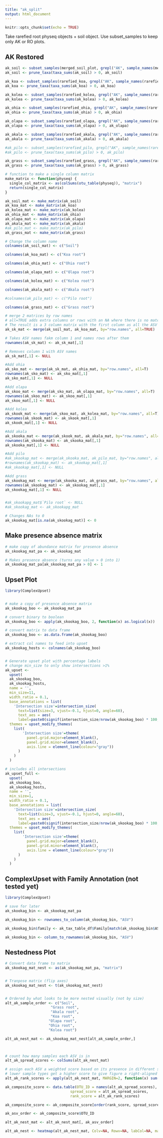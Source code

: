 ```yaml
---
title: "ak_split"
output: html_document
---
```


```r
knitr::opts_chunk$set(echo = TRUE)
```


Take rarefied root physeq objects + soil object.
Use subset_samples to keep only AK or RO plots.

## AK Restored

```r

ak_soil <- subset_samples(merged_soil_plot, grepl("AK", sample_names(merged_soil_plot)))
ak_soil <- prune_taxa(taxa_sums(ak_soil) > 0, ak_soil)

ak_koa <- subset_samples(rarefied_koa, grepl("AK", sample_names(rarefied_koa)))
ak_koa <- prune_taxa(taxa_sums(ak_koa) > 0, ak_koa)

ak_kolea <- subset_samples(rarefied_kolea, grepl("AK", sample_names(rarefied_kolea)))
ak_kolea <- prune_taxa(taxa_sums(ak_kolea) > 0, ak_kolea)

ak_ohia <- subset_samples(rarefied_ohia, grepl("AK", sample_names(rarefied_ohia)))
ak_ohia <- prune_taxa(taxa_sums(ak_ohia) > 0, ak_ohia)

ak_olapa <- subset_samples(rarefied_olapa, grepl("AK", sample_names(rarefied_olapa)))
ak_olapa <- prune_taxa(taxa_sums(ak_olapa) > 0, ak_olapa)

ak_akala <- subset_samples(rarefied_akala, grepl("AK", sample_names(rarefied_akala)))
ak_akala <- prune_taxa(taxa_sums(ak_akala) > 0, ak_akala)

#ak_pilo <- subset_samples(rarefied_pilo, grepl("AK", sample_names(rarefied_pilo)))
#ak_pilo <- prune_taxa(taxa_sums(ak_pilo) > 0, ak_pilo)

ak_grass <- subset_samples(rarefied_grass, grepl("AK", sample_names(rarefied_grass)))
ak_grass <- prune_taxa(taxa_sums(ak_grass) > 0, ak_grass)

```


```r

# function to make a single column matrix
make_matrix <- function(physeq) {
  single_col_matrix <- as(colSums(otu_table(physeq)), "matrix")
  return(single_col_matrix)
}

```

```r

ak_soil_mat <- make_matrix(ak_soil)
ak_koa_mat <- make_matrix(ak_koa)
ak_kolea_mat <- make_matrix(ak_kolea)
ak_ohia_mat <- make_matrix(ak_ohia)
ak_olapa_mat <- make_matrix(ak_olapa)
ak_akala_mat <- make_matrix(ak_akala)
#ak_pilo_mat <- make_matrix(ak_pilo)
ak_grass_mat <- make_matrix(ak_grass)

```


```r

# Change the column name
colnames(ak_soil_mat) <- c("Soil")

colnames(ak_koa_mat) <- c("Koa root")

colnames(ak_ohia_mat) <- c("Ohia root")

colnames(ak_olapa_mat) <- c("Olapa root")

colnames(ak_kolea_mat) <- c("Kolea root")

colnames(ak_akala_mat) <- c("Akala root")

#colnames(ak_pilo_mat) <- c("Pilo root")

colnames(ak_grass_mat) <- c("Grass root")

```


```r

# merge 2 matrices by row names
# all=TRUE adds extra columns or rows with an NA where there is no matching value
# The result is a 3 column matrix with the first column as all the ASV names
ak_sk_mat <- merge(ak_soil_mat, ak_koa_mat, by="row.names", all=TRUE)

# Takes ASV names fakm column 1 and names rows after them 
rownames(ak_sk_mat) <- ak_sk_mat[,1]

# Removes column 1 with ASV names
ak_sk_mat[,1] <- NULL

#Add ohia
ak_sko_mat <- merge(ak_sk_mat, ak_ohia_mat, by="row.names", all=T)
rownames(ak_sko_mat) <- ak_sko_mat[,1]
ak_sko_mat[,1] <- NULL

#Add olapa
ak_skoo_mat <- merge(ak_sko_mat, ak_olapa_mat, by="row.names", all=T)
rownames(ak_skoo_mat) <- ak_skoo_mat[,1]
ak_skoo_mat[,1] <- NULL

#Add kolea
ak_skook_mat <- merge(ak_skoo_mat, ak_kolea_mat, by="row.names", all=T)
rownames(ak_skook_mat) <- ak_skook_mat[,1]
ak_skook_mat[,1] <- NULL

#Add akala
ak_skooka_mat <- merge(ak_skook_mat, ak_akala_mat, by="row.names", all=T)
rownames(ak_skooka_mat) <- ak_skooka_mat[,1]
ak_skooka_mat[,1] <- NULL

#Add pilo
#ak_skookap_mat <- merge(ak_skooka_mat, ak_pilo_mat, by="row.names", all=T)
#rownames(ak_skookap_mat) <- ak_skookap_mat[,1]
#ak_skookap_mat[,1] <- NULL

#Add grass
ak_skookag_mat <- merge(ak_skooka_mat, ak_grass_mat, by="row.names", all=T)
rownames(ak_skookag_mat) <- ak_skookag_mat[,1]
ak_skookag_mat[,1] <- NULL


#ak_skookapg_mat$`Pilo root` <- NULL
#ak_skookag_mat <- ak_skookapg_mat

# Changes NAs to 0
ak_skookag_mat[is.na(ak_skookag_mat)] <- 0

```


## Make presence absence matrix

```r

# make copy of abundance matrix for presence absence
ak_skookag_mat_pa <- ak_skookag_mat

# Makes presence absence (turns any value > 0 into 1)
ak_skookag_mat_pa[ak_skookag_mat_pa > 0] <- 1

```


## Upset Plot

```r

library(ComplexUpset)


# make a copy of presence absence matrix
ak_skookag_boo <- ak_skookag_mat_pa

# convert binary to boolean
ak_skookag_boo <- apply(ak_skookag_boo, 2, function(x) as.logical(x))

# convert matrix to data frame
ak_skookag_boo <- as.data.frame(ak_skookag_boo)

# extract col names to feed into upset
ak_skookag_hosts <- colnames(ak_skookag_boo)


# Generate upset plot with percentage labels
# change min_size to only show intersections >1%
ak_upset <- 
  upset(
  ak_skookag_boo, 
  ak_skookag_hosts, 
  name = '',
  min_size=11,
  width_ratio = 0.1,
  base_annotations = list(
    'Intersection size'=intersection_size(
      text=list(size=3, vjust=-0.1, hjust=0, angle=60), 
      text_aes = aes(
      label=paste0(signif(intersection_size/nrow(ak_skookag_boo) * 100, digits=2), '%')))), 
  themes = upset_modify_themes(
    list(
        'Intersection size'=theme(
          panel.grid.major=element_blank(), 
          panel.grid.minor=element_blank(),
          axis.line = element_line(colour="gray"))
      )
    )
  )

# includes all intersections
ak_upset_full <- 
  upset(
  ak_skookag_boo, 
  ak_skookag_hosts, 
  name = '',
  min_size=1,
  width_ratio = 0.1,
  base_annotations = list(
    'Intersection size'=intersection_size(
      text=list(size=3, vjust=-0.1, hjust=0, angle=60), 
      text_aes = aes(
      label=paste0(signif(intersection_size/nrow(ak_skookag_boo) * 100, digits=2), '%')))), 
  themes = upset_modify_themes(
    list(
        'Intersection size'=theme(
          panel.grid.major=element_blank(), 
          panel.grid.minor=element_blank(),
          axis.line = element_line(colour="gray"))
      )
    )
  )

```

## ComplexUpset with Family Annotation (not tested yet)

```r

library(ComplexUpset)

# save for later
ak_skookag_bin <- ak_skookag_mat_pa

ak_skookag_bin <- rownames_to_column(ak_skookag_bin, "ASV")

ak_skookag_bin$family <- ak_tax_table_df$Family[match(ak_skookag_bin$ASV, ak_tax_table_df$ASV)]

ak_skookag_bin <- column_to_rownames(ak_skookag_bin, "ASV")

```


## Nestedness Plot

```r

# Convert data frame to matrix
ak_skookag_mat_nest <- as(ak_skookag_mat_pa, "matrix")


# Tranpose matrix (flip axes)
ak_skookag_mat_nest <- t(ak_skookag_mat_nest)


# Ordered by what looks to be more nested visually (not by size)
alt_ak_sample_order <- c("Soil",
                     "Grass root",
                     "Akala root",
                     "Koa root",
                    "Olapa root",
                    "Ohia root",
                    "Kolea root")

alt_ak_nest_mat <- ak_skookag_mat_nest[alt_ak_sample_order,]



# count how many samples each ASV is in
alt_ak_spread_scores <- colSums(alt_ak_nest_mat)

# assign each ASV a weighted score based on its presence in different sample types
# lower sample types get a higher score to give figure a right-aligned nested structure
alt_ak_rank_scores <- apply(alt_ak_nest_mat, MARGIN=2, function(x) sum(x * rev(seq_along(x))))

ak_composite_score <- data.table(OTU_ID = names(alt_ak_spread_scores),
                              spread_score = alt_ak_spread_scores,
                              rank_score = alt_ak_rank_scores)

ak_composite_score <- ak_composite_score[order(rank_score, spread_score)]

ak_asv_order <- ak_composite_score$OTU_ID

alt_ak_nest_mat <- alt_ak_nest_mat[, ak_asv_order]

alt_ak_nest <- heatmap(alt_ak_nest_mat, Colv=NA, Rowv=NA, labCol=NA, margins = c(5,5))

```








